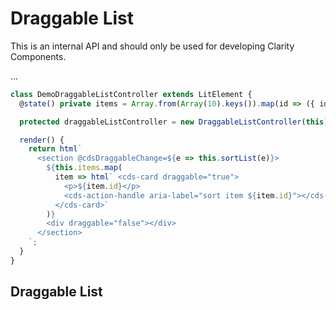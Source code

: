 
<Meta title="Internal API/Draggable List Controller" />

# Draggable List

<cds-alert-group status="danger" cds-layout="m-b:lg">
  <cds-alert>This is an internal API and should only be used for developing Clarity Components.</cds-alert>
</cds-alert-group>

...

```typescript
class DemoDraggableListController extends LitElement {
  @state() private items = Array.from(Array(10).keys()).map(id => ({ id: `${id}` }));

  protected draggableListController = new DraggableListController(this);

  render() {
    return html`
      <section @cdsDraggableChange=${e => this.sortList(e)}>
        ${this.items.map(
          item => html` <cds-card draggable="true">
            <p>${item.id}</p>
            <cds-action-handle aria-label="sort item ${item.id}"></cds-action-handle>
          </cds-card>`
        )}
        <div draggable="false"></div>
      </section>
    `;
  }
}
```

## Draggable List

<Canvas>
  <Story id="internal-stories-controllers--draggable-list-controller" />
</Canvas>
